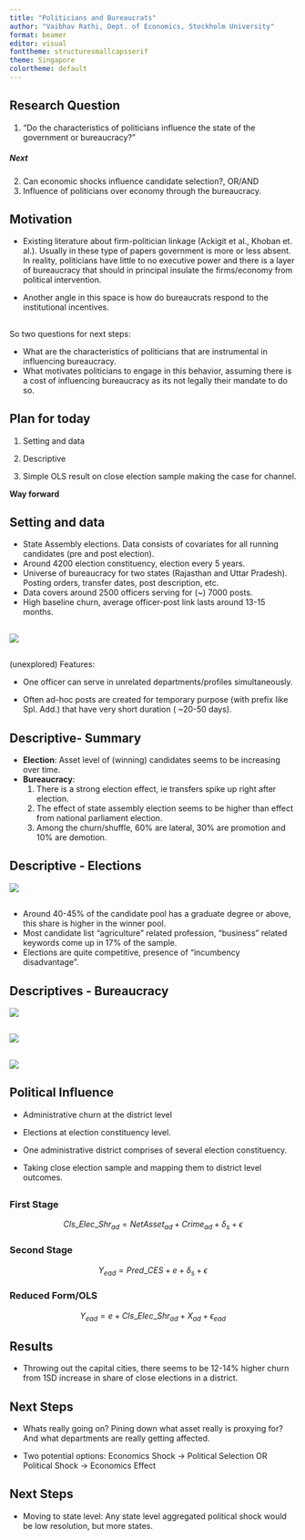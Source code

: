 ```yaml
---
title: "Politicians and Bureaucrats"
author: "Vaibhav Rathi, Dept. of Economics, Stockholm University"
format: beamer
editor: visual
fonttheme: structuresmallcapsserif
theme: Singapore
colortheme: default
---
```


## Research Question

1.  "Do the characteristics of politicians influence the state of the government or bureaucracy?"

##### Next

2.  Can economic shocks influence candidate selection?, OR/AND
3.  Influence of politicians over economy through the bureaucracy.

## Motivation

-   Existing literature about firm-politician linkage (Ackigit et al., Khoban et. al.). Usually in these type of papers government is more or less absent. In reality, politicians have little to no executive power and there is a layer of bureaucracy that should in principal insulate the firms/economy from political intervention.

-   Another angle in this space is how do bureaucrats respond to the institutional incentives.

## 

So two questions for next steps:

-   What are the characteristics of politicians that are instrumental in influencing bureaucracy.
-   What motivates politicians to engage in this behavior, assuming there is a cost of influencing bureaucracy as its not legally their mandate to do so.

## Plan for today

1.  Setting and data

2.  Descriptive

3.  Simple OLS result on close election sample making the case for channel.

**Way forward**

## Setting and data

-   State Assembly elections. Data consists of covariates for all running candidates (pre and post election).
-   Around 4200 election constituency, election every 5 years.
-   Universe of bureaucracy for two states (Rajasthan and Uttar Pradesh). Posting orders, transfer dates, post description, etc.
-   Data covers around 2500 officers serving for (\~) 7000 posts.
-   High baseline churn, average officer-post link lasts around 13-15 months.

## 

![](images/govt_size.jpeg)

## 

(unexplored) Features:

-   One officer can serve in unrelated departments/profiles simultaneously.

-   Often ad-hoc posts are created for temporary purpose (with prefix like Spl. Add.) that have very short duration ( \~20-50 days).

## Descriptive- Summary

-   **Election**: Asset level of (winning) candidates seems to be increasing over time.
-   **Bureaucracy**:
    1.  There is a strong election effect, ie transfers spike up right after election.
    2.  The effect of state assembly election seems to be higher than effect from national parliament election.
    3.  Among the churn/shuffle, 60% are lateral, 30% are promotion and 10% are demotion.

## Descriptive - Elections

![](images/cand_X_assets_lvl.png)

## 

-   Around 40-45% of the candidate pool has a graduate degree or above, this share is higher in the winner pool.
-   Most candidate list "agriculture" related profession, "business" related keywords come up in 17% of the sample.
-   Elections are quite competitive, presence of "incumbency disadvantage".

## Descriptives - Bureaucracy

![](images/total_churn.png)

## 

![](images/ele_year_churn.png)

## 

![](images/churn_up_down.png)

## Political Influence

-   Administrative churn at the district level

-   Elections at election constituency level.

-   One administrative district comprises of several election constituency.

-   Taking close election sample and mapping them to district level outcomes.

## 

### First Stage

$$Cls\_Elec\_Shr_{ad}=  NetAsset_{ad } + Crime_{ad} + \delta_s + \epsilon$$


### Second Stage

$$Y_{ead}=  Pred\_CES + e +  \delta_s + \epsilon$$

### Reduced Form/OLS

$$Y_{ead}= e + Cls\_Elec\_Shr_{ad} +  X_{ad} + \epsilon_{ead}$$

## Results

- Throwing out the capital cities, there seems to be 12-14% higher churn from 1SD increase in share of close elections in a district. 




<!-- ##  -->

<!-- ![](images/net_asset_response.png) -->

<!-- ##  -->

<!-- ![](images/asset_diff_response.png) -->

<!-- ##  -->

<!-- -   Surprisingly, there seems to be consistently no effects of degree of alignment with the ruling state government on the bureaucratic churn. -->

## Next Steps

-   Whats really going on? Pining down what asset really is proxying for? And what departments are really getting affected.

-   Two potential options: Economics Shock -\> Political Selection OR Political Shock -\> Economics Effect

## Next Steps

-   Moving to state level: Any state level aggregated political shock would be low resolution, but more states.
